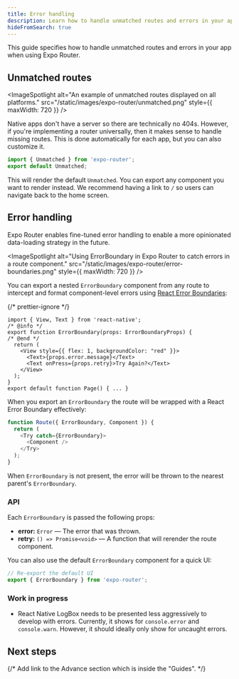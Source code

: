 ```yaml
---
title: Error handling
description: Learn how to handle unmatched routes and errors in your app when using Expo Router.
hideFromSearch: true
---
```



This guide specifies how to handle unmatched routes and errors in your app when using Expo Router.

## Unmatched routes

<ImageSpotlight
  alt="An example of unmatched routes displayed on all platforms."
  src="/static/images/expo-router/unmatched.png"
  style={{ maxWidth: 720 }}
/>

Native apps don't have a server so there are technically no 404s. However, if you're implementing a router universally, then it makes sense to handle missing routes. This is done automatically for each app, but you can also customize it.

```js app/[...unmatched].js
import { Unmatched } from 'expo-router';
export default Unmatched;
```

This will render the default `Unmatched`. You can export any component you want to render instead. We recommend having a link to `/` so users can navigate back to the home screen.

## Error handling

Expo Router enables fine-tuned error handling to enable a more opinionated data-loading strategy in the future.

<ImageSpotlight
  alt="Using ErrorBoundary in Expo Router to catch errors in a route component."
  src="/static/images/expo-router/error-boundaries.png"
  style={{ maxWidth: 720 }}
/>

You can export a nested `ErrorBoundary` component from any route to intercept and format component-level errors using [React Error Boundaries](https://react.dev/reference/react/Component#catching-rendering-errors-with-an-error-boundary):

{/* prettier-ignore */}
```tsx app/home.tsx
import { View, Text } from 'react-native';
/* @info */
export function ErrorBoundary(props: ErrorBoundaryProps) {
/* @end */
  return (
    <View style={{ flex: 1, backgroundColor: "red" }}>
      <Text>{props.error.message}</Text>
      <Text onPress={props.retry}>Try Again?</Text>
    </View>
  );
}
export default function Page() { ... }
```

When you export an `ErrorBoundary` the route will be wrapped with a React Error Boundary effectively:

```js Virtual
function Route({ ErrorBoundary, Component }) {
  return (
    <Try catch={ErrorBoundary}>
      <Component />
    </Try>
  );
}
```

When `ErrorBoundary` is not present, the error will be thrown to the nearest parent's `ErrorBoundary`.

### API

<APIBox header="ErrorBoundaryProps">

Each `ErrorBoundary` is passed the following props:

- **error:** `Error` &mdash; The error that was thrown.
- **retry:** `() => Promise<void>` &mdash; A function that will rerender the route component.

</APIBox>

<APIBox header="ErrorBoundary">

You can also use the default `ErrorBoundary` component for a quick UI:

```js app/home.tsx
// Re-export the default UI
export { ErrorBoundary } from 'expo-router';
```

</APIBox>

### Work in progress

- React Native LogBox needs to be presented less aggressively to develop with errors. Currently, it shows for `console.error` and `console.warn`. However, it should ideally only show for uncaught errors.

## Next steps

{/* Add link to the Advance section which is inside the "Guides". */}
